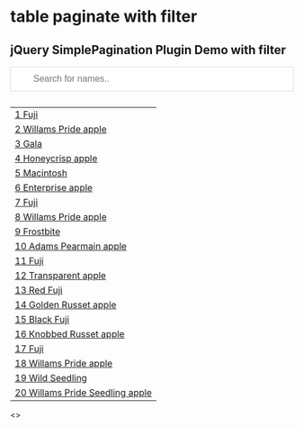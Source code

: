 # table paginate with filter
<script src="libs/jquery.simplePagination.js"></script>


<h2>jQuery SimplePagination Plugin Demo with filter</h2>

<input type="text" id="myInput" onkeyup="myFunction()" placeholder="Search for names..">
<style>
#myInput {
    background-image: url('images/searchicon.png'); /* Add a search icon to input */
    background-position: 0px 0px; /* Position the search icon */
    background-repeat: no-repeat; /* Do not repeat the icon image */
    width: 100%; /* Full-width */
    font-size: 16px; /* Increase font-size */
    padding: 12px 20px 12px 40px; /* Add some padding */
    border: 1px solid #ddd; /* Add a grey border */
    margin-bottom: 12px; /* Add some space below the input */
}
</style>




<table id="example" class="table table-striped">
<tr>
<td>
<a href="fuji-apple.html">1 Fuji</a>
</td>
</tr>
<tr>
<td>
<a href="williams-pride-apple.html">2 Willams Pride apple</a>
</td>
<tr>
<td>
<a href="fuji-apple.html">3 Gala</a>
</td>
</tr>
<tr>
<td>
<a href="williams-pride-apple.html">4 Honeycrisp apple</a>
</td>
<tr>
<td>
<a href="fuji-apple.html">5 Macintosh</a>
</td>
</tr>
<tr>
<td>
<a href="williams-pride-apple.html">6 Enterprise apple</a>
</td>
<tr>
<td>
<a href="fuji-apple.html">7 Fuji</a>
</td>
</tr>
<tr>
<td>
<a href="williams-pride-apple.html">8 Willams Pride apple</a>
</td>
<tr>
<td>
<a href="fuji-apple.html">9 Frostbite</a>
</td>
</tr>
<tr>
<td>
<a href="williams-pride-apple.html">10 Adams Pearmain apple</a>
</td>
<tr>
<td>
<a href="fuji-apple.html">11 Fuji</a>
</td>
</tr>
<tr>
<td>
<a href="williams-pride-apple.html">12 Transparent apple</a>
</td>
<tr>
<td>
<a href="fuji-apple.html">13 Red Fuji</a>
</td>
</tr>
<tr>
<td>
<a href="williams-pride-apple.html">14 Golden Russet apple</a>
</td>
<tr>
<td>
<a href="fuji-apple.html">15 Black Fuji</a>
</td>
</tr>
<tr>
<td>
<a href="williams-pride-apple.html">16 Knobbed Russet apple</a>
</td>
<tr>
<td>
<a href="fuji-apple.html">17 Fuji</a>
</td>
</tr>
<tr>
<td>
<a href="williams-pride-apple.html">18 Willams Pride apple</a>
</td>
<tr>
<td>
<a href="fuji-apple.html">19 Wild Seedling</a>
</td>
</tr>
<tr>
<td>
<a href="williams-pride-apple.html">20 Willams Pride Seedling apple</a>
</td>
</tr>
</table>
<p id="numberofpages"><>
<p id="stuff"><p>

<script>
$("#example").simplePagination({
// the number of rows to show per page
perPage: 15,
// CSS classes to custom the pagination
containerClass: '',
previousButtonClass: '',
nextButtonClass: '',
// text for next and prev buttons
previousButtonText: 'Previous',
nextButtonText: 'Next',
// initial page
currentPage: 1
});
</script>

<script>
function myFunction() {
  var input, filter, table, tr, td, i,j;
  j=0;
  input = document.getElementById("myInput");
  filter = input.value.toUpperCase();
  table = document.getElementById("example");
  tr = table.getElementsByTagName("tr");
  for (i = 0; i < tr.length; i++) {
    td = tr[i].getElementsByTagName("td")[0];
    if (td) {
      if (td.innerHTML.toUpperCase().indexOf(filter) > -1) {
        tr[i].style.display = "";
        j=j+1
      } else {
        tr[i].style.display = "none";
      }
    }       
  }
  document.getElementById("stuff").innerHTML = "number of pages returned = "+j;
}
</script>
  
